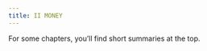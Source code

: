 ```yaml
---
title: II MONEY
---
```


::: callout-note
For some chapters, you'll find short summaries at the top.
:::


